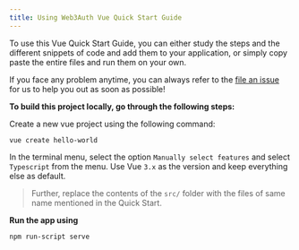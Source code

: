 ```yaml
---
title: Using Web3Auth Vue Quick Start Guide
---
```


To use this Vue Quick Start Guide, you can either study the steps and the different snippets of code and add them to your application, or simply copy
paste the entire files and run them on your own.

If you face any problem anytime, you can always refer to the [file an issue](https://github.com/Web3Auth/Web3Auth/issues/new/choose) for us to help
you out as soon as possible!

**To build this project locally, go through the following steps:**

Create a new vue project using the following command:

```shell
vue create hello-world
```

In the terminal menu, select the option `Manually select features` and select `Typescript` from the menu. Use Vue `3.x` as the version and keep
everything else as default.

> Further, replace the contents of the `src/` folder with the files of same name mentioned in the Quick Start.

**Run the app using**

```shell
npm run-script serve
```
